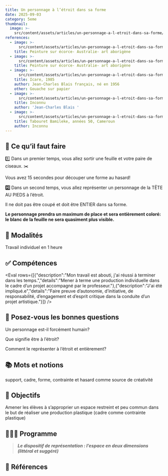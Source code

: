```yaml
---
title: Un personnage à l’étroit dans sa forme
date: 2025-09-03
category: 5eme
thumbnail:
  image: >-
    src/content/assets/articles/un-personnage-a-l-etroit-dans-sa-forme/thumbnail/image.jpg
references:
  - image: >-
      src/content/assets/articles/un-personnage-a-l-etroit-dans-sa-forme/references/0/image.jpg
    title: Peinture sur écorce- Australie- art aborigène
  - image: >-
      src/content/assets/articles/un-personnage-a-l-etroit-dans-sa-forme/references/1/image.jpg
    title: Peinture sur écorce- Australie- art aborigène
  - image: >-
      src/content/assets/articles/un-personnage-a-l-etroit-dans-sa-forme/references/2/image.png
    title: Icare, 1985
    author: Jean-Charles Blais français, né en 1956
    other: Gouache sur papier
  - image: >-
      src/content/assets/articles/un-personnage-a-l-etroit-dans-sa-forme/references/3/image.jpg
    title: Inconnu
    author: 'Jean-Charles Blais '
  - image: >-
      src/content/assets/articles/un-personnage-a-l-etroit-dans-sa-forme/references/4/image.jpg
    title: Tabouret Bamileke, années 50, Cameroun
    author: Inconnu
---
```

## **👀 Ce qu’il faut faire**

1️⃣ Dans un premier temps, vous allez sortir une feuille et votre paire de ciseaux. ✂️

Vous avez 15 secondes pour découper une forme au hasard!

**2️⃣** Dans un second temps, vous allez représenter un personnage de la TÊTE AU PIEDS à l’étroit.&#x20;

Il ne doit pas être coupé et doit être ENTIER dans sa forme.

**Le personnage prendra un maximum de place et sera entièrement coloré: le blanc de la feuille ne sera quasiment plus visible.**

## **🧐 Modalités**

Travail individuel en 1 heure

## **✅ Compétences**

<Eval rows={[{"description":"Mon travail est abouti, j'ai réussi à terminer dans les temps.","details":"Mener à terme une production individuelle dans le cadre d’un projet accompagné par le professeur."},{"description":"J'ai été impliqué.e","details":"Faire preuve d’autonomie, d’initiative, de responsabilité, d’engagement et d’esprit critique dans la conduite d’un projet artistique."}]} />

## **💭 Posez-vous les bonnes questions**

Un personnage est-il forcément humain?

Que signifie être à l’étroit?

Comment le représenter à l’étroit et entièrement?

## **📚 Mots et notions**

support, cadre, forme, contrainte et hasard comme source de créativité

## **🏁 Objectifs**

Amener les élèves à s’approprier un espace restreint et peu commun dans le but de réaliser une production plastique (cadre comme contrainte plastique)

## **👩🏼‍🏫 Programme**

> ***Le dispositif de représentation : l’espace en deux dimensions (littéral et suggéré)***

## **👀 Références**
